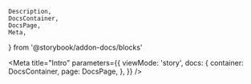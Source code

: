     Description,
    DocsContainer,
    DocsPage,
    Meta,
} from '@storybook/addon-docs/blocks'


<Meta
    title="Intro"
    parameters={{
        viewMode: 'story',
        docs: {
            container: DocsContainer,
            page: DocsPage,
        },
    }}
/>


